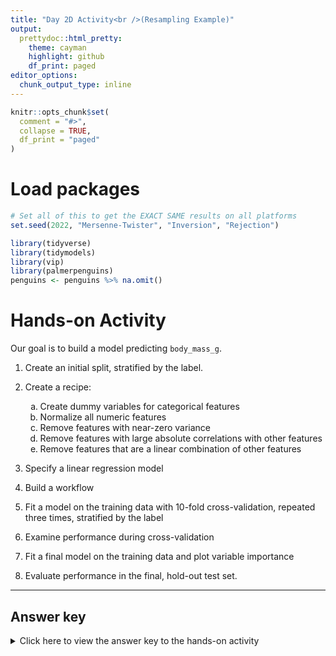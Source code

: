 ---
title: "Day 2D Activity<br />(Resampling Example)"
output:
  prettydoc::html_pretty:
    theme: cayman
    highlight: github
    df_print: paged
editor_options: 
  chunk_output_type: inline
---


```{r, echo=FALSE}
knitr::opts_chunk$set(
  comment = "#>",
  collapse = TRUE,
  df_print = "paged"
)
```

# Load packages

```{r, message=FALSE}
# Set all of this to get the EXACT SAME results on all platforms
set.seed(2022, "Mersenne-Twister", "Inversion", "Rejection")

library(tidyverse)
library(tidymodels)
library(vip)
library(palmerpenguins)
penguins <- penguins %>% na.omit()
```

# Hands-on Activity

Our goal is to build a model predicting `body_mass_g`. 

1. Create an initial split, stratified by the label.

2. Create a recipe:
      a. Create dummy variables for categorical features 
      b. Normalize all numeric features
      c. Remove features with near-zero variance
      d. Remove features with large absolute correlations with other features
      e. Remove features that are a linear combination of other features

<p style="padding-top:0.01px;">3. Specify a linear regression model 

4. Build a workflow

5. Fit a model on the training data with 10-fold cross-validation, repeated three times, stratified by the label

6. Examine performance during cross-validation 

7. Fit a final model on the training data and plot variable importance

8. Evaluate performance in the final, hold-out test set. 

---
 
## Answer key

<details><summary>Click here to view the answer key to the hands-on activity</summary>

```{r}
# 1
bmg_split <- initial_split(penguins, prop = 0.8, strata = body_mass_g)
bmg_train <- training(bmg_split)
bmg_test <- testing(bmg_split)
```

```{r}
# 2
bmg_recipe <- 
  recipe(bmg_train, formula = body_mass_g ~ .) %>%
  step_dummy(all_nominal_predictors()) %>%
  step_nzv(all_predictors()) %>%
  step_corr(all_predictors()) %>%
  step_lincomb(all_predictors()) %>% 
  step_normalize(all_numeric_predictors())
```

```{r}
# 3 
lin_reg <- linear_reg() %>% 
  set_engine("lm") %>% 
  set_mode("regression")

# 4
bmg_wflow <- 
  workflow() %>% 
  add_model(lin_reg) %>% 
  add_recipe(bmg_recipe)
```

```{r}
#5
bmg_folds <- vfold_cv(
  data = bmg_train,
  v = 10, 
  repeats = 3,
  strata = body_mass_g
)

bmg_fitr <- 
  bmg_wflow %>%
  fit_resamples(
    resamples = bmg_folds
  )
```

```{r}
# 6
collect_metrics(bmg_fitr)

# 7
bmg_final <- 
  bmg_wflow %>% 
  last_fit(bmg_split)

bmg_final %>% extract_fit_parsnip() %>% vip()
```

```{r}
# 8. 
collect_metrics(bmg_final)

bmg_pred <- 
  bmg_final %>% 
  collect_predictions() 

bmg_pred %>%
  ggplot(aes(x = body_mass_g, y = .pred)) + 
  geom_point(alpha = .15) + 
  geom_abline(color = 'darkred') + 
  coord_obs_pred() + 
  labs(x = "Observed", 
       y = "Predicted")
```

</details>
